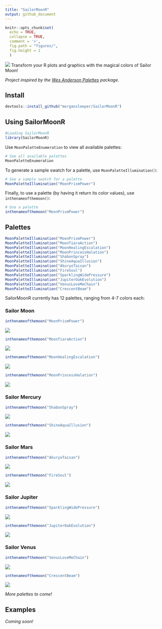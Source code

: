 ```yaml
---
title: "SailorMoonR"
output: github_document
---
```


```r
knitr::opts_chunk$set(
  echo = TRUE,
  collapse = TRUE,
  comment = '>',
  fig.path = "figures/",
  fig.height = 1
  )
```

![](skyline.jpg)
Transform your R plots and graphics with the magical colors of Sailor Moon!

_Project inspired by the [Wes Anderson Palettes](https://github.com/karthik/wesanderson) package._

## Install

```r
devtools::install_github("morgansleeper/SailorMoonR")
```

## Using SailorMoonR

```r
#Loading SailorMoonR
library(SailorMoonR)
```
Use `MoonPaletteEnumeration` to view all available palettes:
```r
# See all available palettes
MoonPaletteEnumeration
```
To generate a sample swatch for a palette, use `MoonPaletteIllumination()`:
```r
# See a sample swatch for a palette
MoonPaletteIllumination("MoonPrismPower")
```
Finally, to use a palette (by having it return its color values), use `inthenameofthemoon()`:
```r
# Use a palette
inthenameofthemoon("MoonPrismPower")
```



## Palettes
```r
MoonPaletteIllumination("MoonPrismPower")
MoonPaletteIllumination("MoonTiaraAction")
MoonPaletteIllumination("MoonHealingEscalation")
MoonPaletteIllumination("MoonPrincessHalation")
MoonPaletteIllumination("ShabonSpray")
MoonPaletteIllumination("ShineAquaIllusion")
MoonPaletteIllumination("AkuryoTaisan")
MoonPaletteIllumination("FireSoul")
MoonPaletteIllumination("SparklingWidePressure")
MoonPaletteIllumination("JupiterOakEvolution")
MoonPaletteIllumination("VenusLoveMeChain")
MoonPaletteIllumination("CrescentBeam")
```

SailorMoonR currently has 12 palettes, ranging from 4-7 colors each:

### Sailor Moon

```r
inthenameofthemoon("MoonPrismPower")
```
![](figures/palettes-1.png)
```r
inthenameofthemoon("MoonTiaraAction")
```
![](figures/palettes-2.png)

```r
inthenameofthemoon("MoonHealingEscalation")
```
![](figures/palettes-3.png)

```r
inthenameofthemoon("MoonPrincessHalation")
```
![](figures/palettes-4.png)

### Sailor Mercury

```r
inthenameofthemoon("ShabonSpray")
```
![](figures/palettes-5.png)
```r
inthenameofthemoon("ShineAquaIllusion")
```
![](figures/palettes-6.png)

### Sailor Mars

```r
inthenameofthemoon("AkuryoTaisan")
```
![](figures/palettes-7.png)
```r
inthenameofthemoon("FireSoul")
```
![](figures/palettes-8.png)

### Sailor Jupiter
```r
inthenameofthemoon("SparklingWidePressure")
```
![](figures/palettes-9.png)

```r
inthenameofthemoon("JupiterOakEvolution")
```
![](figures/palettes-10.png)

### Sailor Venus
```r
inthenameofthemoon("VenusLoveMeChain")
```
![](figures/palettes-11.png)
```r
inthenameofthemoon("CrescentBeam")
```
![](figures/palettes-12.png)

_More palettes to come!_

## Examples

_Coming soon!_
